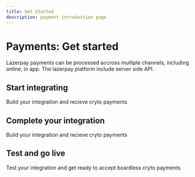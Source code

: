 ```yaml
---
title: Get Started
description: payment introduction page
---
```




# Payments: Get started

Lazerpay payments can be processed accross multiple channels, including online,
in app. The lazerpay platform include server side API.

<Divider className='max-w-100 mb-4' />

## Start integrating

Build your integration and recieve cryto payments

<GetstartedCard />

<Divider className='max-w-100 mb-4' />

## Complete your integration

Build your integration and recieve cryto payments

<CompleteIntegration/>

<Divider className='max-w-100 mb-4' />

## Test and go live

Test your integration and get ready to accept boardless cryto payments

<TestAndGoLive/>

<Divider className='max-w-100 mt-2 mb-8' />

<Pagination/>

